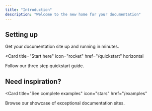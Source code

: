 ```yaml
---
title: "Introduction"
description: "Welcome to the new home for your documentation"
---
```


## Setting up

Get your documentation site up and running in minutes.

<Card
  title="Start here"
  icon="rocket"
  href="/quickstart"
  horizontal
>
  Follow our three step quickstart guide.
</Card>


## Need inspiration?

<Card
  title="See complete examples"
  icon="stars"
  href="/examples"
>
  Browse our showcase of exceptional documentation sites.
</Card>
